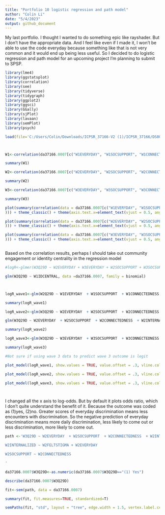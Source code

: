 ```yaml
---
title: "Portfolio 10 logistic regression and path model"
author: "Colin Li"
date: "5/4/2023"
output: github_document
---
```


My last portfolio. I thought I wanted to do something epic like rayshader. But I don't have the appropriate data. And I feel like even if I made it, I won't be able to use the code everyday because something like that is not very common and it would end up being less useful. So I decided to do logistic regression and path model for an upcoming project I'm planning to submit to SPSP. 

```r
library(lme4)
library(ggstatsplot)
library(correlation)
library(see)
library(tidyverse)
library(tidygraph)
library(ggplot2)
library(ggsci)
library(GGally)
library(sjPlot)
library(lavaan)
library(semPlot)
library(psych)

load(file='C:/Users/Colin/Downloads/ICPSR_37166-V2 (1)/ICPSR_37166/DS0007/37166-0007-Data.rda')



W1<-correlation(da37166.0007[c("W1EVERYDAY", "W1SOCSUPPORT", "W1CONNECTEDNESS", "W1INTERNALIZED", "W1FELTSTIGMA", "W1IDCENTRAL")], use = "pairwise")

summary(W1)

W2<-correlation(da37166.0007[c("W2EVERYDAY", "W2SOCSUPPORT", "W2CONNECTEDNESS", "W2INTERNALIZED", "W2FELTSTIGMA", "W2IDCENTRAL")], use = "pairwise")

summary(W2)

W3<-correlation(da37166.0007[c("W3EVERYDAY", "W3SOCSUPPORT", "W3CONNECTEDNESS", "W3INTERNALIZED", "W3FELTSTIGMA", "W3IDCENTRAL")], use = "pairwise")

summary(W3)

plot(summary(correlation(data = da37166.0007[c("W1EVERYDAY", "W1SOCSUPPORT", "W1CONNECTEDNESS", "W1INTERNALIZED", "W1FELTSTIGMA", "W1IDCENTRAL")], rename = c("Everyday Disrimination", "Social Support", "Community Connectedness", "Internalized Homophobia", "Felt Stigma", "Identity Centrality")
))) + theme_classic() + theme(axis.text.x=element_text(vjust = 0.5, angle = 15), plot.title = element_text(face = "bold", hjust = 0.5)) + labs(title = "Wave 1 Predictor Correlations") + scale_fill_gradient2() 

plot(summary(correlation(data = da37166.0007[c("W2EVERYDAY", "W2SOCSUPPORT", "W2CONNECTEDNESS", "W2INTERNALIZED", "W2FELTSTIGMA", "W2IDCENTRAL")], rename = c("Everyday Disrimination", "Social Support", "Community Connectedness", "Internalized Homophobia", "Felt Stigma", "Identity Centrality")
))) + theme_classic() + theme(axis.text.x=element_text(vjust = 0.5, angle = 15), plot.title = element_text(face = "bold", hjust = 0.5)) + labs(title = "Wave 2 Predictor Correlations") + scale_fill_gradient2() 

plot(summary(correlation(data = da37166.0007[c("W3EVERYDAY", "W3SOCSUPPORT", "W3CONNECTEDNESS", "W3INTERNALIZED", "W3FELTSTIGMA", "W3IDCENTRAL")], rename = c("Everyday Disrimination", "Social Support", "Community Connectedness", "Internalized Homophobia", "Felt Stigma", "Identity Centrality")
))) + theme_classic() + theme(axis.text.x=element_text(vjust = 0.5, angle = 15), plot.title = element_text(face = "bold", hjust = 0.5)) + labs(title = "Wave 3 Predictor Correlations") + scale_fill_gradient2() 



```

Based on the correlation results, perhaps I should take out community engagement or identity centrality in the regression model

```r

#logR<-glmer(W3Q29D ~ W2EVERYDAY + W3EVERYDAY + W2SOCSUPPORT + W3SOCSUPPORT + W2CONNECTEDNESS + W3CONNECTEDNESS + W2INTERNALIZED + W3INTERNALIZED + W2FELTSTIGMA + W3FELTSTIGMA + W2IDCENTRAL + W3IDCENTRAL + (1| STUDYID), data = da37166.0007, family = binomial()) #mixed effect model, not sure I would need it summary(logR)

glm(W2Q29D ~ W1IDCENTRAL, data =da37166.0007, family = binomial)



logR_wave1<-glm(W2Q29D ~ W1EVERYDAY  + W1SOCSUPPORT  + W1CONNECTEDNESS  + W1INTERNALIZED  + W1FELTSTIGMA, data =da37166.0007, family = binomial)

summary(logR_wave1)

logR_wave2<-glm(W3Q29D ~ W2EVERYDAY  + W2SOCSUPPORT  + W2CONNECTEDNESS  + W2INTERNALIZED  + W2FELTSTIGMA, data =da37166.0007, family = binomial)

glm(W3Q29D ~ W2EVERYDAY  + W2SOCSUPPORT  + W2CONNECTEDNESS  + W2INTERNALIZED  + W2FELTSTIGMA, data =da37166.0007, family = binomial)

summary(logR_wave2)

logR_wave3<-glm(W3Q29D ~ W3EVERYDAY  + W3SOCSUPPORT  + W3CONNECTEDNESS  + W3INTERNALIZED  + W3FELTSTIGMA, data =da37166.0007, family = binomial)

summary(logR_wave3)

#Not sure if using wave 3 data to predict wave 3 outcome is legit

plot_model(logR_wave1, show.values = TRUE, value.offset = .3, vline.color = "black", title = "Using Wave 1 Predictors to Predict Coming Out in Wave 2", type ="est", colors="black", transform = NULL) + theme_classic() + theme(plot.title = element_text(face = "bold", hjust = 0.5)) + scale_x_discrete(labels=c("Felt Stigma", "Internalized Homophobia", "Community Connectedness","Social Support", "Everyday Discrimination"))

plot_model(logR_wave2, show.values = TRUE, value.offset = .3, vline.color = "black", title = "Using Wave 2 Predictors to Predict Coming Out in Wave 3", type ="est", colors="black", transform = NULL) + theme_classic() + theme(plot.title = element_text(face = "bold", hjust = 0.5)) + scale_x_discrete(labels=c("Felt Stigma", "Internalized Homophobia", "Community Connectedness","Social Support", "Everyday Discrimination"))

plot_model(logR_wave3, show.values = TRUE, value.offset = .3, vline.color = "black", title = "Using Wave 3 Predictors to Predict Coming Out in Wave 3", type ="est", colors="black", transform = NULL) + theme_classic() + theme(plot.title = element_text(face = "bold", hjust = 0.5)) + scale_x_discrete(labels=c("Felt Stigma", "Internalized Homophobia", "Community Connectedness","Social Support", "Everyday Discrimination"))




```
I changed all the x axis to log-odds. But by default it plots odds ratio, which I don't quite understand the benefit of it. Because the outcome was coded as (1)yes, (2)no. Greater scores of everyday discrimination means less encounters with discrimination. So the negative prediction of everyday discrimination means more daily discrimination, less likely to come out or less discrimination, more likely to come out. 


```r

path <-'W3Q29D ~ W2EVERYDAY  + W2SOCSUPPORT  + W2CONNECTEDNESS  + W2INTERNALIZED  + W2FELTSTIGMA

W2INTERNALIZED ~ W2FELTSTIGMA + W2EVERYDAY

W2SOCSUPPORT ~ W2CONNECTEDNESS

'

da37166.0007$W3Q29D<-as.numeric(da37166.0007$W3Q29D=="(1) Yes")

describe(da37166.0007$W3Q29D)

fit<-sem(path, data = da37166.0007)

summary(fit, fit.measures=TRUE, standardized=T)

semPaths(fit, "std", layout = "tree", edge.width = 1.5, vertex.label.cex=0.8, edge.label.cex = 1.5, node.width=2, edge.width=2, residuals=FALSE)


```



